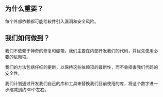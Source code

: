 
## 为什么重要？

<div className="h-2"/>

每个外部依赖都可能给软件引入漏洞和安全风险。

<div className="h-8"/>

<ThreeChart />

<div className="h-8"/>

## 我们如何做到？

<div className="h-2"/>

我们不依赖于神奇的修复和绷带。我们主要在内部开发我们的代码，并优先使用必要的依赖项。

<div className="h-2"/>

我们的方法包括仔细的更新，以保持这些依赖项的最新性，而不会损害我们代码的安全性。

<div className="h-2"/>

我们计划通过开发我们自己的库和工具来替换我们目前使用的库，将这个数字进一步缩减到约30个左右。

